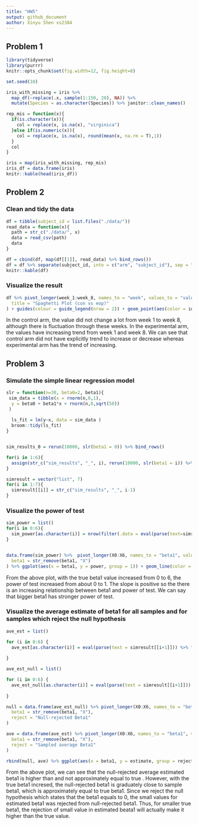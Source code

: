 ```yaml
---
title: "HW5"
output: github_document
author: Xinyu Shen xs2384
---
```


## Problem 1
```r
library(tidyverse)
library(purrr)
knitr::opts_chunk$set(fig.width=12, fig.height=8)
```

```r

set.seed(10)

iris_with_missing = iris %>% 
  map_df(~replace(.x, sample(1:150, 20), NA)) %>%
  mutate(Species = as.character(Species)) %>% janitor::clean_names()

rep_mis = function(x){
  if(is.character(x)){
    col = replace(x, is.na(x), "virginica")
  }else if(is.numeric(x)){
    col = replace(x, is.na(x), round(mean(x, na.rm = T),1))
  }
  col
}

iris = map(iris_with_missing, rep_mis)
iris_df = data.frame(iris)
knitr::kable(head(iris_df))
```

## Problem 2

### Clean and tidy the data

```r
df = tibble(subject_id = list.files("./data/"))
read_data = function(x){
  path = str_c("./data/", x)
  data = read_csv(path)
  data
}

df = cbind(df, map(df[[1]], read_data) %>% bind_rows())
df = df %>% separate(subject_id, into = c("arm", "subject_id"), sep = "\\_") %>% separate(subject_id, into = c("subject_id", "delete")) %>% select(-delete)
knitr::kable(df)
```

### Visualize the result

```r
df %>% pivot_longer(week_1:week_8, names_to = "week", values_to = "value") %>% mutate(id = str_c(arm, "_" ,subject_id), week = factor(str_remove(week, "week_"))) %>% ggplot(aes(x=week, y = value, group = id)) + geom_line(aes(color = id)) + facet_grid(.~arm) + theme_bw() + theme(legend.position = "bottom", plot.title = element_text(hjust = 0.5), legend.title = element_blank()) + labs(
  title = "Spaghetti Plot (con vs eop)"
) + guides(colour = guide_legend(nrow = 2)) + geom_point(aes(color = id, shape = arm))
```


In the control arm, the value did not change a lot from week 1 to week 8, although there is fluctuation through these weeks. In the experimental arm, the values have increasing trend from week 1 and week 8. We can see that control arm did not have explicitly trend to increase or decrease whereas experimental arm has the trend of increasing. 

## Problem 3

### Simulate the simple linear regression model

```r
slr = function(n=30, beta0=2, beta1){
 sim_data = tibble(x = rnorm(n,0,1),
  y = beta0 + beta1*x + rnorm(n,0,sqrt(50))
 )
  
  ls_fit = lm(y~x, data = sim_data )
  broom::tidy(ls_fit)
}


sim_results_0 = rerun(10000, slr(beta1 = 0)) %>% bind_rows()

for(i in 1:6){
  assign(str_c("sim_results", "_", i), rerun(10000, slr(beta1 = i)) %>% bind_rows())
}

simresult = vector("list", 7)
for(i in 1:7){
  simresult[[i]] = str_c("sim_results", "_", i-1)
}


```

### Visualize the power of test

```r
sim_power = list()
for(i in 0:6){
  sim_power[as.character(i)] = nrow(filter(.data = eval(parse(text=simresult[[i+1]])), term == "x" & p.value < 0.05))/nrow(filter(eval(parse(text = simresult[[i+1]])), term == "x"))
}


data.frame(sim_power) %>%  pivot_longer(X0:X6, names_to = "beta1", values_to = "power") %>% mutate(
  beta1 = str_remove(beta1, "X")
) %>% ggplot(aes(x = beta1, y = power, group = 1)) + geom_line(color = "red", size = 1) + geom_point(color = "red", size = 3) + theme_bw() + labs(title = "The Power of the Test", x = "True Beta1", y = "Power") + theme(plot.title = element_text(hjust = 0.5))
```


From the above plot, with the true beta1 value increased from 0 to 6, the power of test increased from about 0 to 1. The slope is positive so the there is an increasing relationship between beta1 and power of test. We can say that bigger beta1 has stronger power of test. 

### Visualize the average estimate of beta1 for all samples and for samples which reject the null hypothesis

```r
ave_est = list()

for (i in 0:6) {
  ave_est[as.character(i)] = eval(parse(text = simresult[[i+1]])) %>% filter(term == "x") %>% pull(estimate) %>% mean()
  
}

ave_est_null = list()

for (i in 0:6) {
  ave_est_null[as.character(i)] = eval(parse(text = simresult[[i+1]])) %>% filter(term == "x"& p.value < 0.05) %>% pull(estimate) %>% mean()
  
}

null = data.frame(ave_est_null) %>% pivot_longer(X0:X6, names_to = "beta1", values_to = "estimate") %>% mutate(
  beta1 = str_remove(beta1, "X"),
  reject = "Null-rejected Beta1"
) 

ave = data.frame(ave_est) %>% pivot_longer(X0:X6, names_to = "beta1", values_to = "estimate") %>% mutate(
  beta1 = str_remove(beta1, "X"),
  reject = "Sampled average Beta1"
) 

rbind(null, ave) %>% ggplot(aes(x = beta1, y = estimate, group = reject)) + geom_line(aes(color = reject)) + geom_point(aes(color = reject, shape = reject)) + theme_bw() + labs(title = "Sample average Beta1 vs Null-rejected Beta1", x = "True Beta1", y = "Average estimated Beta1") + theme(plot.title = element_text(hjust = 0.5), legend.position = "bottom", legend.title = element_blank())

```


From the above plot, we can see that the null-rejected average estimated beta1 is higher than and not approximately equal to true . However, with the true beta1 incresed, the null-rejected beta1 is graduately close to sample beta1, which is approximately equal to true beta1. Since we reject the null hypothesis which states that the beta1 equals to 0, the small values for estimated beta1 was rejected from null-rejected beta1. Thus, for smaller true beta1, the rejection of small value in estimated beata1 will actually make it higher than the true value. 

